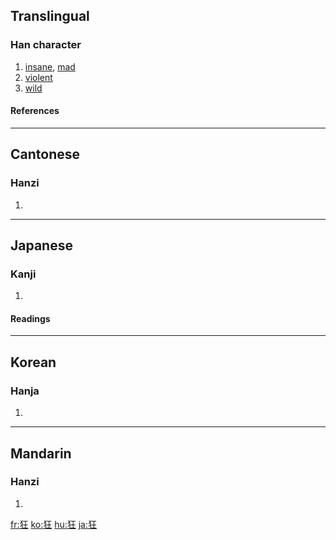 ==Translingual==
===Han character===
{{Han char|rn=94|rad=犬|as=04|sn=7|four=4121<sub>4</sub>|canj=大竹一土 (KHMG)}}
# [[insane]], [[mad]]
# [[violent]]
# [[wild]]
====References====
{{Han ref|kx=0707.200|dkj=20287|dj=1120.030|hdz=21334.040|uh=72C2|ud=29378|bh=A867|bd=43111}}

----
==Cantonese==
===Hanzi===
{{yue-hanzi|jyut=|y=kwong4}}
# {{defn|Cantonese}}

----
==Japanese==
===Kanji===
{{ja-kanji|grade=c|rs=犬04}}
# {{defn|Japanese}} 
====Readings====
{{ja-readings|on=[[きょう]] (kyō)|kun=[[くるう]] (kuruu), [[きちがい]] (kichigai)}}

----
==Korean==
===Hanja===
{{ko-hanja|hangeul=광|eumhun=|rv=gwang|mr=kwang|y=kwang}}
# {{defn|Korean}}

----
==Mandarin==
===Hanzi===
{{cmn-hanzi|pin=[[kuáng]] ([[kuang2]])|wg=k'uang<sup>2</sup>}}
# {{defn|Mandarin}}

[[fr:狂]]
[[ko:狂]]
[[hu:狂]]
[[ja:狂]]